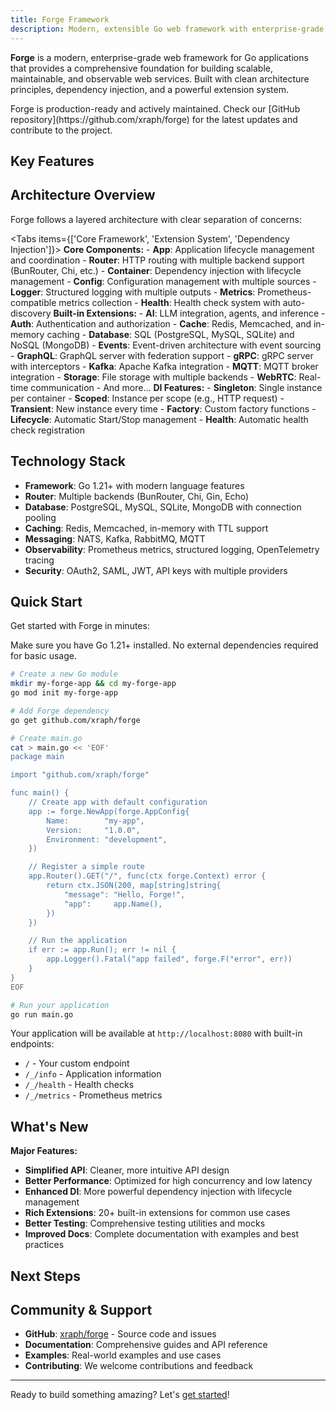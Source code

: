 ```yaml
---
title: Forge Framework
description: Modern, extensible Go web framework with enterprise-grade features, dependency injection, and powerful extension system
---
```



**Forge** is a modern, enterprise-grade web framework for Go applications that provides a comprehensive foundation for building scalable, maintainable, and observable web services. Built with clean architecture principles, dependency injection, and a powerful extension system.

<Callout type="info">
Forge is production-ready and actively maintained. Check our [GitHub repository](https://github.com/xraph/forge) for the latest updates and contribute to the project.
</Callout>

## Key Features

<Cards>
  <Card
    title="🏗️ Clean Architecture"
    description="Built on clean architecture principles with dependency injection, service layer, and clear separation of concerns"
    href="/docs/forge/concepts/architecture"
  />
  <Card
    title="🔌 Extension System"
    description="Powerful extension system with 20+ built-in extensions for AI, databases, messaging, and more"
    href="/docs/forge/concepts/extensions"
  />
  <Card
    title="📊 Built-in Observability"
    description="Comprehensive metrics, logging, health checks, and distributed tracing out of the box"
    href="/docs/forge/concepts/observability"
  />
  <Card
    title="🔐 Enterprise Security"
    description="Authentication, authorization, rate limiting, and security middleware with multiple provider support"
    href="/docs/forge/concepts/security"
  />
  <Card
    title="⚡ High Performance"
    description="Optimized for high concurrency with connection pooling, caching, and efficient middleware"
    href="/docs/forge/guides/performance"
  />
  <Card
    title="🔧 Developer Experience"
    description="Rich CLI tools, code generation, hot reload, and comprehensive documentation"
    href="/docs/forge/cli"
  />
</Cards>

## Architecture Overview

Forge follows a layered architecture with clear separation of concerns:

<Tabs items={['Core Framework', 'Extension System', 'Dependency Injection']}>
  <Tab value="Core Framework">
    **Core Components:**
    - **App**: Application lifecycle management and coordination
    - **Router**: HTTP routing with multiple backend support (BunRouter, Chi, etc.)
    - **Container**: Dependency injection with lifecycle management
    - **Config**: Configuration management with multiple sources
    - **Logger**: Structured logging with multiple outputs
    - **Metrics**: Prometheus-compatible metrics collection
    - **Health**: Health check system with auto-discovery
  </Tab>
  <Tab value="Extension System">
    **Built-in Extensions:**
    - **AI**: LLM integration, agents, and inference
    - **Auth**: Authentication and authorization
    - **Cache**: Redis, Memcached, and in-memory caching
    - **Database**: SQL (PostgreSQL, MySQL, SQLite) and NoSQL (MongoDB)
    - **Events**: Event-driven architecture with event sourcing
    - **GraphQL**: GraphQL server with federation support
    - **gRPC**: gRPC server with interceptors
    - **Kafka**: Apache Kafka integration
    - **MQTT**: MQTT broker integration
    - **Storage**: File storage with multiple backends
    - **WebRTC**: Real-time communication
    - And more...
  </Tab>
  <Tab value="Dependency Injection">
    **DI Features:**
    - **Singleton**: Single instance per container
    - **Scoped**: Instance per scope (e.g., HTTP request)
    - **Transient**: New instance every time
    - **Factory**: Custom factory functions
    - **Lifecycle**: Automatic Start/Stop management
    - **Health**: Automatic health check registration
  </Tab>
</Tabs>

## Technology Stack

- **Framework**: Go 1.21+ with modern language features
- **Router**: Multiple backends (BunRouter, Chi, Gin, Echo)
- **Database**: PostgreSQL, MySQL, SQLite, MongoDB with connection pooling
- **Caching**: Redis, Memcached, in-memory with TTL support
- **Messaging**: NATS, Kafka, RabbitMQ, MQTT
- **Observability**: Prometheus metrics, structured logging, OpenTelemetry tracing
- **Security**: OAuth2, SAML, JWT, API keys with multiple providers

## Quick Start

Get started with Forge in minutes:

<Callout type="tip">
Make sure you have Go 1.21+ installed. No external dependencies required for basic usage.
</Callout>

```bash
# Create a new Go module
mkdir my-forge-app && cd my-forge-app
go mod init my-forge-app

# Add Forge dependency
go get github.com/xraph/forge

# Create main.go
cat > main.go << 'EOF'
package main

import "github.com/xraph/forge"

func main() {
    // Create app with default configuration
    app := forge.NewApp(forge.AppConfig{
        Name:        "my-app",
        Version:     "1.0.0",
        Environment: "development",
    })

    // Register a simple route
    app.Router().GET("/", func(ctx forge.Context) error {
        return ctx.JSON(200, map[string]string{
            "message": "Hello, Forge!",
            "app":     app.Name(),
        })
    })

    // Run the application
    if err := app.Run(); err != nil {
        app.Logger().Fatal("app failed", forge.F("error", err))
    }
}
EOF

# Run your application
go run main.go
```

Your application will be available at `http://localhost:8080` with built-in endpoints:
- `/` - Your custom endpoint
- `/_/info` - Application information
- `/_/health` - Health checks
- `/_/metrics` - Prometheus metrics

## What's New

**Major Features:**
- **Simplified API**: Cleaner, more intuitive API design
- **Better Performance**: Optimized for high concurrency and low latency
- **Enhanced DI**: More powerful dependency injection with lifecycle management
- **Rich Extensions**: 20+ built-in extensions for common use cases
- **Better Testing**: Comprehensive testing utilities and mocks
- **Improved Docs**: Complete documentation with examples and best practices

## Next Steps

<Cards>
  <Card
    title="📖 Installation"
    description="Set up your development environment and install Forge"
    href="/docs/forge/installation"
  />
  <Card
    title="🚀 Quick Start"
    description="Build your first Forge application in 5 minutes"
    href="/docs/forge/quick-start"
  />
  <Card
    title="🏗️ Architecture"
    description="Understand Forge's architecture and design principles"
    href="/docs/forge/concepts/architecture"
  />
  <Card
    title="🔌 Extensions"
    description="Explore the powerful extension system and available extensions"
    href="/docs/forge/concepts/extensions"
  />
</Cards>

## Community & Support

- **GitHub**: [xraph/forge](https://github.com/xraph/forge) - Source code and issues
- **Documentation**: Comprehensive guides and API reference
- **Examples**: Real-world examples and use cases
- **Contributing**: We welcome contributions and feedback

---

Ready to build something amazing? Let's [get started](/docs/forge/installation)!
